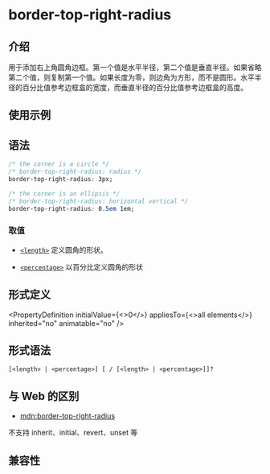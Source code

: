 # border-top-right-radius

## 介绍

用于添加右上角圆角边框。第一个值是水平半径，第二个值是垂直半径。如果省略第二个值，则复制第一个值。如果长度为零，则边角为方形，而不是圆形。水平半径的百分比值参考边框盒的宽度，而垂直半径的百分比值参考边框盒的高度。

## 使用示例


<Go
  example="css-api"
  defaultFile="src/border-top-right-radius/App.tsx"
  img="https://lf-lynx.tiktok-cdns.com/obj/lynx-artifacts-oss-sg/lynx-website/assets/doc/css/border-top-right-radius.jpg"
  defaultEntryFile="dist/border-top-right-radius.lynx.bundle"
  entry="src/border-top-right-radius"
/>

## 语法

```css
/* the corner is a circle */
/* border-top-right-radius: radius */
border-top-right-radius: 3px;

/* the corner is an ellipsis */
/* border-top-right-radius: horizontal vertical */
border-top-right-radius: 0.5em 1em;
```

### 取值

- [`<length>`](/api/css/data-type/length.mdx)
  定义圆角的形状。

- [`<percentage>`](/api/css/data-type/percentage.mdx)
  以百分比定义圆角的形状

## 形式定义


<PropertyDefinition
  initialValue={<>0</>}
  appliesTo={<>all elements</>}
  inherited="no"
  animatable="no"
/>

## 形式语法

```
[<length> | <percentage>] [ / [<length> | <percentage>]]?
```

## 与 Web 的区别

- [mdn:border-top-right-radius](https://developer.mozilla.org/en-US/docs/Web/CSS/border-top-right-radius)

不支持 inherit、initial、revert、unset 等

## 兼容性


<LegacyCompatTable metadata="css/properties/border-top-right-radius" />
